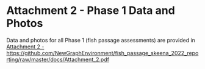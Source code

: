 

# **Attachment 2 - Phase 1 Data and Photos** {-}

Data and photos for all Phase 1 (fish passage assessments) are provided in [Attachment 2 - https://github.com/NewGraphEnvironment/fish_passage_skeena_2022_reporting/raw/master/docs/Attachment_2.pdf](https://github.com/NewGraphEnvironment/fish_passage_elk_2021_reporting/raw/master/docs/Attachment_2.pdf)


